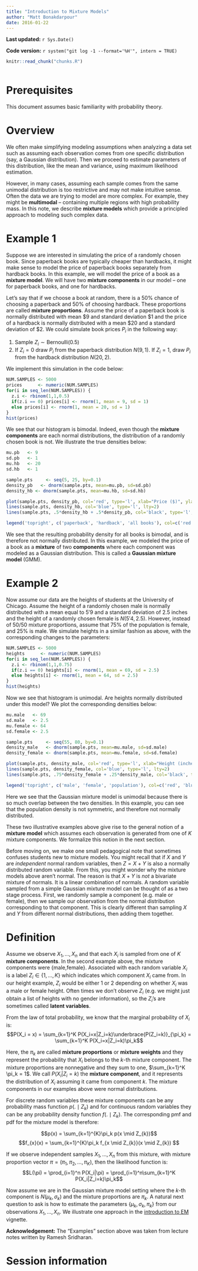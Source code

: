 ```yaml
---
title: "Introduction to Mixture Models"
author: "Matt Bonakdarpour"
date: 2016-01-22
---
```


**Last updated:** `r Sys.Date()`

**Code version:** `r system("git log -1 --format='%H'", intern = TRUE)`

```r
knitr::read_chunk("chunks.R")
```

```r
```

# Prerequisites

This document assumes basic familiarity with probability theory. 

# Overview

We often make simplifying modeling assumptions when analyzing a data set such as assuming each observation comes from one specific distribution (say, a Gaussian distribution). Then we proceed to estimate parameters of this distribution, like the mean and variance, using maximum likelihood estimation.

However, in many cases, assuming each sample comes from the same unimodal distribution is too restrictive and may not make intuitive sense. Often the data we are trying to model are more complex. For example, they might be **multimodal** -- containing multiple regions with high probability mass. In this note, we describe **mixture models** which provide a principled approach to modeling such complex data.

# Example 1

Suppose we are interested in simulating the price of a randomly chosen book. Since paperback books are typically cheaper than hardbacks, it might make sense to model the price of paperback books separately from hardback books. In this example, we will model the price of a book as a **mixture model**. We will have two **mixture components** in our model -- one for paperback books, and one for hardbacks. 

Let's say that if we choose a book at random, there is a 50% chance of choosing a paperback and 50%  of choosing hardback. These proportions are called **mixture proportions**. Assume the price of a paperback book is normally distributed with mean $9 and standard deviation $1 and the price of a hardback is normally distributed with a mean $20 and a standard deviation of $2. We could simulate book prices $P_i$ in the following way:  

1. Sample $Z_i \sim \text{Bernoulli}(0.5)$  
2. If $Z_i = 0$ draw $P_i$ from the paperback distribution $N(9,1)$. If $Z_i = 1$, draw $P_i$ from the hardback distribution $N(20,2)$. 

We implement this simulation in the code below:
```r
NUM.SAMPLES <- 5000
prices      <- numeric(NUM.SAMPLES)
for(i in seq_len(NUM.SAMPLES)) {
  z.i <- rbinom(1,1,0.5)
  if(z.i == 0) prices[i] <- rnorm(1, mean = 9, sd = 1)
  else prices[i] <- rnorm(1, mean = 20, sd = 1)
}
hist(prices)
```
We see that our histogram is bimodal. Indeed, even though the **mixture components** are each normal distributions, the distribution of a randomly chosen book is not. We illustrate the true densities below:
```r
mu.pb   <- 9
sd.pb   <- 1
mu.hb   <- 20
sd.hb   <- 1

sample.pts     <- seq(5, 25, by=0.1)
density_pb   <- dnorm(sample.pts, mean=mu.pb, sd=sd.pb)
density_hb <- dnorm(sample.pts, mean=mu.hb, sd=sd.hb)

plot(sample.pts, density_pb, col='red', type='l', xlab="Price ($)", ylab="Density", lty=2)
lines(sample.pts, density_hb, col='blue', type='l', lty=2)
lines(sample.pts, .5*density_hb + .5*density_pb, col='black', type='l', lwd=2)

legend('topright', c('paperback', 'hardback', 'all books'), col=c('red', 'blue', 'black'), lty=c(2,2,1), lwd=c(1,1,2), cex=0.7)
```
We see that the resulting probability density for all books is bimodal, and is therefore not normally distributed. In this example, we modeled the price of a book as a **mixture** of two **components** where each component was modeled as a Gaussian distribution. This is called a **Gaussian mixture model** (GMM).

# Example 2

Now assume our data are the heights of students at the University of Chicago. Assume the height of a randomly chosen male is normally distributed with a mean equal to $5'9$ and a standard deviation of $2.5$ inches and the height of a randomly chosen female is $N(5'4, 2.5)$. However, instead of 50/50 mixture proportions, assume that 75% of the population is female, and 25% is male. We simulate heights in a similar fashion as above, with the corresponding changes to the parameters:

```r
NUM.SAMPLES <- 5000
heights      <- numeric(NUM.SAMPLES)
for(i in seq_len(NUM.SAMPLES)) {
  z.i <- rbinom(1,1,0.75)
  if(z.i == 0) heights[i] <- rnorm(1, mean = 69, sd = 2.5)
  else heights[i] <- rnorm(1, mean = 64, sd = 2.5)
}
hist(heights)
```

Now we see that histogram is unimodal. Are heights normally distributed under this model? We plot the corresponding densities below:

```r
mu.male   <- 69
sd.male   <- 2.5
mu.female <- 64
sd.female <- 2.5

sample.pts     <- seq(55, 80, by=0.1)
density_male   <- dnorm(sample.pts, mean=mu.male, sd=sd.male)
density_female <- dnorm(sample.pts, mean=mu.female, sd=sd.female)

plot(sample.pts, density_male, col='red', type='l', xlab="Height (inches)", ylab="Density", lty=2)
lines(sample.pts, density_female, col='blue', type='l', lty=2)
lines(sample.pts, .75*density_female + .25*density_male, col='black', type='l', lwd=2)

legend('topright', c('male', 'female', 'population'), col=c('red', 'blue', 'black'), lty=c(2,2,1), lwd=c(1,1,2), cex=0.7)
```

Here we see that the Gaussian mixture model is unimodal because there is so much overlap between the two densities. In this example, you can see that the population density is not symmetric, and therefore not normally distributed. 

These two illustrative examples above give rise to the general notion of a **mixture model** which assumes each observation is generated from one of $K$ mixture components. We formalize this notion in the next section. 

Before moving on, we make one small pedagogical note that sometimes confuses students new to mixture models. You might recall that if $X$ and $Y$ are *independent* normal random variables, then $Z=X+Y$ is also a normally distributed random variable. From this, you might wonder why the mixture models above aren't normal. The reason is that $X+Y$ is *not* a bivariate mixture of normals. It is a linear combination of normals.  A random variable sampled from a simple Gaussian mixture model can be thought of as a two stage process. First, we randomly sample a component (e.g. male or female), then we sample our observation from the normal distribution corresponding to that component. This is clearly different than sampling $X$ and $Y$ from different normal distributions, then adding them together.

# Definition

Assume we observe $X_1,\ldots,X_n$ and that each $X_i$ is sampled from one of $K$ **mixture components**. In the second example above, the mixture components were $\{\text{male,female}\}$. Associated with each random variable $X_i$ is a label $Z_i \in \{1,\ldots,K\}$ which indicates which component $X_i$ came from. In our height example, $Z_i$ would be either $1$ or $2$ depending on whether $X_i$ was a male or female height. Often times we don't observe $Z_i$ (e.g. we might just obtain a list of heights with no gender information), so the $Z_i$'s are sometimes called **latent variables**. 

From the law of total probability, we know that the marginal probability of $X_i$ is:
$$P(X_i = x) = \sum_{k=1}^K P(X_i=x|Z_i=k)\underbrace{P(Z_i=k)}_{\pi_k} = \sum_{k=1}^K P(X_i=x|Z_i=k)\pi_k$$

Here, the $\pi_k$ are called **mixture proportions** or **mixture weights** and they represent the probability that $X_i$ belongs to the $k$-th mixture component. The mixture proportions are nonnegative and they sum to one, $\sum_{k=1}^K \pi_k = 1$. We call $P(X_i|Z_i=k)$ the **mixture component**, and it represents the distribution of $X_i$ assuming it came from component $k$. The mixture components in our examples above were normal distributions.

For discrete random variables these mixture components can be any probability mass function $p(. \mid Z_{k})$ and for continuous random variables they can be any probability density function $f(. \mid Z_{k})$. The corresponding pmf and pdf for the mixture model is therefore:

$$p(x) =  \sum_{k=1}^{K}\pi_k p(x \mid Z_{k})$$
$$f_{x}(x) = \sum_{k=1}^{K}\pi_k f_{x \mid Z_{k}}(x \mid Z_{k}) $$

If we observe independent samples $X_1,\ldots,X_n$ from this mixture, with mixture proportion vector $\pi=(\pi_1, \pi_2,\ldots,\pi_K)$, then the likelihood function is:
$$L(\pi) = \prod_{i=1}^n P(X_i|\pi) = \prod_{i=1}^n\sum_{k=1}^K P(X_i|Z_i=k)\pi_k$$

Now assume we are in the Gaussian mixture model setting where the $k$-th component is $N(\mu_k, \sigma_k)$ and the mixture proportions are $\pi_k$. A natural next question to ask is how to estimate the parameters $\{\mu_k,\sigma_k,\pi_k\}$ from our observations $X_1,\ldots,X_n$. We illustrate one approach in the [introduction to EM](intro_to_em.html) vignette.


**Acknowledgement:** The "Examples" section above was taken from lecture notes written by Ramesh Sridharan.

# Session information

```r
```
